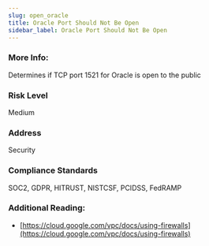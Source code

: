 ```yaml
---
slug: open_oracle
title: Oracle Port Should Not Be Open
sidebar_label: Oracle Port Should Not Be Open
---
```


### More Info:

Determines if TCP port 1521 for Oracle is open to the public

### Risk Level

Medium

### Address

Security

### Compliance Standards

SOC2, GDPR, HITRUST, NISTCSF, PCIDSS, FedRAMP

### Additional Reading:

- [https://cloud.google.com/vpc/docs/using-firewalls](https://cloud.google.com/vpc/docs/using-firewalls) 


